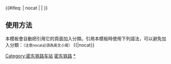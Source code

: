 {{鐵道路線|
| 模板名稱 = 密东铁路
| 名稱 = [[密东铁路]]
| 代表色 = #0033c9
| Logo = [[File:China_Railways.svg|17px]]
| 背景顏色 = #FFFFFF
| 車站列表 = [[密山站|密山]] - [[裴德站|裴德]] - [[兴凯站|兴凯]] - [[杨岗站|杨岗]] -  [[凯北站|凯北]] - [[卫星站|卫星]] - <s>[[崔辉站|崔辉]]</s> - [[凉水泉乘降所]] - [[宝东站|宝东]] - <s>[[西岗站|西岗]]</s> - [[虎林站|虎林]] - <s>[[东风站 (额济纳)|东风]]</s> - <s>[[新垦站|新垦]]</s> - <s>[[红岗站|红岗]]</s> - <s>[[富荣站|富荣]]</s> - [[迎南乘降所]] - [[迎春站|迎春]] - [[曙光站乘降所]] - [[东方红站|东方红]] - <s>[[东林站|东林]]</s>
}}
<includeonly>{{#ifeq: {{{1}}} | nocat | <!--空--> | [[Category:密东铁路车站]] }}</includeonly><noinclude>

==使用方法==
本模板會自動把引用它的頁面加入分類。引用本模板時使用下列語法，可以避免加入分類：<small>（注意nocat必須為英文小寫）</small>
<nowiki>{{</nowiki>{{PAGENAME}}<nowiki>|nocat}}</nowiki>
[[Category:中國鐵路路線模板|密东铁路]]
[[Category:密东铁路车站|*]]
</noinclude>